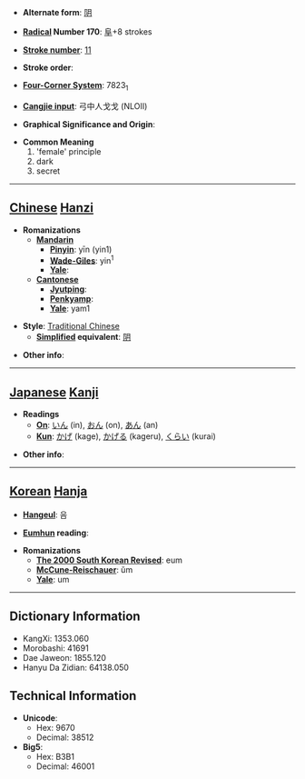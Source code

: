 * '''Alternate form''': [[阴]]

* '''[[Wiktionary:Chinese radical index| Radical]] Number 170''': [[Wiktionary:Chinese radical index 阜|阜]]+8 strokes

* '''[[Wiktionary:Chinese total strokes index|Stroke number]]''': [[Wiktionary:Chinese total strokes index 11|11]]

* '''Stroke order''': 

* '''[[Wiktionary:Chinese four corner index|Four-Corner System]]''': 7823<sub>1</sub>

* '''[[Wiktionary:Chinese Cangjie index|Cangjie input]]''': 弓中人戈戈 (NLOII)

* '''Graphical Significance and Origin''': 

* '''Common Meaning'''
*#'female' principle
*# dark
*# secret


----

== [[Chinese]] [[Hanzi]] ==

* '''Romanizations'''
** '''[[Mandarin]]'''
*** '''[[Pinyin]]''': yīn (yin1)
*** '''[[Wade-Giles]]''': yin<sup>1</sup>
*** '''[[Yale]]''': 
** '''[[Cantonese]]'''
*** '''[[Jyutping]]''':
*** '''[[Penkyamp]]''': 
*** '''[[Yale]]''': yam1

* '''Style''': [[Traditional Chinese]] 
** '''[[Simplified Chinese|Simplified]] equivalent''': [[阴]]

* '''Other info''': 

----

== [[Japanese]] [[Kanji]] ==

* '''Readings'''
** '''[[On]]''': [[いん]] (in), [[おん]] (on), [[あん]] (an)
** '''[[Kun]]''': [[かげ]] (kage), [[かげる]] (kageru), [[くらい]] (kurai)

* '''Other info''':  

----

== [[Korean]] [[Hanja]] ==

* '''[[Hangeul]]''': 음

* '''[[Eumhun]] reading''': 

* '''Romanizations'''
** '''[[The 2000 South Korean Revised Romanization|The 2000 South Korean Revised]]''': eum
** '''[[McCune-Reischauer]]''': ŭm
** '''[[Yale]]''': um

----

== Dictionary Information ==

* KangXi: 1353.060
* Morobashi: 41691
* Dae Jaweon: 1855.120
* Hanyu Da Zidian: 64138.050

== Technical Information ==

* '''Unicode''':
** Hex: 9670
** Decimal: 38512
* '''Big5''':
** Hex: B3B1
** Decimal: 46001